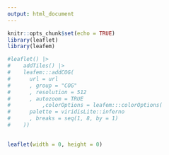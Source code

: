 ```yaml
---
output: html_document
---
```



```r
knitr::opts_chunk$set(echo = TRUE)
library(leaflet)
library(leafem)
```


```r
#leaflet() |>
#    addTiles() |>
#    leafem:::addCOG(
#      url = url
#      , group = "COG"
#      , resolution = 512
#      , autozoom = TRUE
#          ,colorOptions = leafem:::colorOptions(
#      palette = viridisLite::inferno
#      , breaks = seq(1, 8, by = 1)
#    ))
    
```


<link rel="stylesheet" href="https://unpkg.com/leaflet@1.7.1/dist/leaflet.css" integrity="sha512-xodZBNTC5n17Xt2atTPuE1HxjVMSvLVW9ocqUKLsCC5CXdbqCmblAshOMAS6/keqq/sMZMZ19scR4PsZChSR7A==" crossorigin="" />

<script src="https://unpkg.com/leaflet@1.7.1/dist/leaflet.js" integrity="sha512-XQoYMqMTK8LvdxXYG3nZ448hOEQiglfqkJs1NOQV44cWnUrBc8PkAOcXy20w0vlaXaVUearIOBhiXZ5V3ynxwA==" crossorigin=""></script>

<script src="https://unpkg.com/georaster"></script>

<script src="https://unpkg.com/georaster-layer-for-leaflet/dist/georaster-layer-for-leaflet.min.js"></script>

```r
leaflet(width = 0, height = 0)
```


<style>
        /* Overall map style */
        #map {position: absolute; top: 0; bottom: 0; left: 0; right: 0;}

        .legend {
            padding: 6px 8px;
            font: 14px Arial, Helvetica, sans-serif;
            background: white;
            background: rgba(255, 255, 255, 0.8);
            /*box-shadow: 0 0 15px rgba(0, 0, 0, 0.2);*/
            /*border-radius: 5px;*/
            line-height: 24px;
            color: #555;
        }

        .legend h4 {
            text-align: left;
            font-size: 16px;
            margin: 2px 12px 8px;
            color: #777;
        }

        .legend span {
            position: relative;
            margin: 0 0px 0 8px;
            bottom: 3px;
        }

        .legend i {
            width: 18px;
            height: 18px;
            float: left;
            margin: 0 8px 0 14px;
            opacity: 1;
        }

        .legend i.icon {
            background-size: 18px;
            background-color: rgba(255, 255, 255, 1);
        }
	</style>


<div id="map" style="width: 100%; height: 480px; position: relative;"></div>

<script>
  // Load base tiles ----

  // OpenStreetMap Tiles
    // Dark Matter Tiles
  var DarkMatter = L.tileLayer('https://cartodb-basemaps-{s}.global.ssl.fastly.net/dark_all/{z}/{x}/{y}.png', {
    attribution: '&copy; <a href="https://carto.com/attributions">CARTO</a>'
  });

  // Initiate leaflet ----
  // This needs to be done before loading the Georasters
  var map = L.map('map', { 
      center: [56.25, 12], // Centered on Denmark
      zoom: 7, // Worked well
      layers: [DarkMatter] // Default layers
  });

  // Set URL to cog
  var random_rast_dk_url = "https://www.erda.au.dk/vgrid/Sustainscapes/SolutionNum.tif"

  // Load georaster layer and add to map
  parseGeoraster(random_rast_dk_url).then(georaster => {
      var random_rast_dk = new GeoRasterLayer({
          georaster,
          opacity: 0.75,
          resolution: 128, // 128 seems to be a good compromise
          pixelValuesToColorFn: function(pixelValues){
              var pixelValue = pixelValues[0]; 
              // Map pixel values to colors
              var colorArray = ['#8dd3c7','#ffffb3','#bebada','#fb8072','#80b1d3','#fdb462','#b3de69','#fccde5'];
              if (pixelValue >= 1 && pixelValue <= 8){
                  return colorArray[pixelValue - 1];
              } else {
                  return undefined;
              }   
          }
      });       
      random_rast_dk.addTo(map);
  });
  
  var legend = L.control({ position: "bottomright" });
legend.onAdd = function(map) {
    var div = L.DomUtil.create("div", "legend");
    
    div.innerHTML += "<h4>Projected landuse</h4>";
    div.innerHTML += '<i class="legend-icon" style="background: #8dd3c7"></i><span class="legend-text">ForestDryPoor</span><br>';
    div.innerHTML += '<i class="legend-icon" style="background: #ffffb3"></i><span class="legend-text">ForestDryRich</span><br>';
    div.innerHTML += '<i class="legend-icon" style="background: #bebada"></i><span class="legend-text">ForestWetPoor</span><br>';
    div.innerHTML += '<i class="legend-icon" style="background: #fb8072"></i><span class="legend-text">ForestWetRich</span><br>';
    div.innerHTML += '<i class="legend-icon" style="background: #80b1d3"></i><span class="legend-text">OpenDryPoor</span><br>';
    div.innerHTML += '<i class="legend-icon" style="background: #fdb462"></i><span class="legend-text">OpenDryRich</span><br>';
    div.innerHTML += '<i class="legend-icon" style="background: #b3de69"></i><span class="legend-text">OpenWetPoor</span><br>';
    div.innerHTML += '<i class="legend-icon" style="background: #fccde5"></i><span class="legend-text">OpenWetRich</span><br>';

    return div;
};

// Add legend
legend.addTo(map);



</script>

